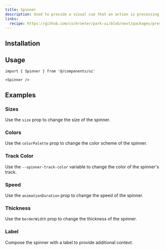 ```yaml
---
title: Spinner
description: Used to provide a visual cue that an action is processing
links:
  recipe: https://github.com/cschroeter/park-ui/blob/next/packages/preset/src/recipes/spinner.ts
---
```


<ComponentExample name="basic" />

## Installation

<InstallationGuide />

## Usage

```tsx
import { Spinner } from '@/components/ui'
```

```tsx
<Spinner />
```

## Examples

### Sizes

Use the `size` prop to change the size of the spinner.

<ComponentExample name="sizes" />

### Colors

Use the `colorPalette` prop to change the color scheme of the spinner.

<ComponentExample name="colors" />

### Track Color

Use the `--spinner-track-color` variable to change the color of the spinner's track.

<ComponentExample name="track-color" />

### Speed

Use the `animationDuration` prop to change the speed of the spinner.

<ComponentExample name="speed" />

### Thickness

Use the `borderWidth` prop to change the thickness of the spinner.

<ComponentExample name="thickness" />

### Label

Compose the spinner with a label to provide additional context.

<ComponentExample name="label" />